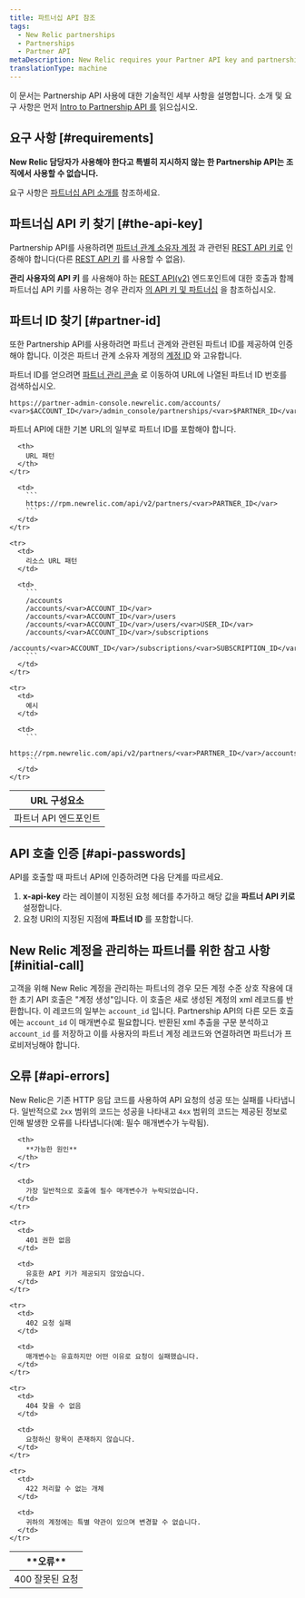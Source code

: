 ```yaml
---
title: 파트너십 API 참조
tags:
  - New Relic partnerships
  - Partnerships
  - Partner API
metaDescription: New Relic requires your Partner API key and partnership account ID to authenticate Partner API calls using the JSON REST format.
translationType: machine
---
```


이 문서는 Partnership API 사용에 대한 기술적인 세부 사항을 설명합니다. 소개 및 요구 사항은 먼저 [Intro to Partnership API 를](/docs/new-relic-partnerships/partner-integration-guide/partner-account-maintenance/partner-api/) 읽으십시오.

## 요구 사항 [#requirements]

**New Relic 담당자가 사용해야 한다고 특별히 지시하지 않는 한 Partnership API는 조직에서 사용할 수 없습니다.**

요구 사항은 [파트너십 API 소개를](/docs/new-relic-partnerships/partner-integration-guide/partner-account-maintenance/partner-api/) 참조하세요.

## 파트너십 API 키 찾기 [#the-api-key]

Partnership API를 사용하려면 [파트너 관계 소유자 계정](/docs/new-relic-partnerships/partner-integration-guide/partner-account-maintenance/partnership-accounts-users-subscriptions#partner-owner) 과 관련된 [REST API 키로](/docs/apis/getting-started/intro-apis/understand-new-relic-api-keys#rest-api) 인증해야 합니다(다른 [REST API 키](/docs/apis/rest-api-v2/getting-started/introduction-new-relic-rest-api-v2#api_key) 를 사용할 수 없음).

**관리 사용자의 API 키** 를 사용해야 하는 [REST API(v2)](/docs/apis/rest-api-v2/getting-started/introduction-new-relic-rest-api-v2) 엔드포인트에 대한 호출과 함께 파트너십 API 키를 사용하는 경우 관리자 [의 API 키 및 파트너십](/docs/apis/rest-api-v2/requirements/admins-api-key-partnerships) 을 참조하십시오.

## 파트너 ID 찾기 [#partner-id]

또한 Partnership API를 사용하려면 파트너 관계와 관련된 파트너 ID를 제공하여 인증해야 합니다. 이것은 파트너 관계 소유자 계정의 [계정 ID](/docs/accounts/install-new-relic/account-setup/account-id) 와 고유합니다.

파트너 ID를 얻으려면 [파트너 관리 콘솔](/docs/accounts-partnerships/partner-integration-guide/getting-started/partnership-admin-console) 로 이동하여 URL에 나열된 파트너 ID 번호를 검색하십시오.

```
https://partner-admin-console.newrelic.com/accounts/​<var>$ACCOUNT_ID</var>/admin_console/partnerships/<var>$PARTNER_ID</var>
```

파트너 API에 대한 기본 URL의 일부로 파트너 ID를 포함해야 합니다.

<table>
  <thead>
    <tr>
      <th style={{ width: "200px" }}>
        URL 구성요소
      </th>

      <th>
        URL 패턴
      </th>
    </tr>
  </thead>

  <tbody>
    <tr>
      <td>
        파트너 API 엔드포인트
      </td>

      <td>
        ```
        https://rpm.newrelic.com/api/v2/partners/<var>PARTNER_ID</var>
        ```
      </td>
    </tr>

    <tr>
      <td>
        리소스 URL 패턴
      </td>

      <td>
        ```
        /accounts
        /accounts/<var>ACCOUNT_ID</var>
        /accounts/<var>ACCOUNT_ID</var>/users
        /accounts/<var>ACCOUNT_ID</var>/users/<var>USER_ID</var>
        /accounts/<var>ACCOUNT_ID</var>/subscriptions
        /accounts/<var>ACCOUNT_ID</var>/subscriptions/<var>SUBSCRIPTION_ID</var>
        ```
      </td>
    </tr>

    <tr>
      <td>
        예시
      </td>

      <td>
        ```
        https://rpm.newrelic.com/api/v2/partners/<var>PARTNER_ID</var>/accounts/<var>ACCOUNT_ID</var>
        ```
      </td>
    </tr>
  </tbody>
</table>

## API 호출 인증 [#api-passwords]

API를 호출할 때 파트너 API에 인증하려면 다음 단계를 따르세요.

1. **x-api-key** 라는 레이블이 지정된 요청 헤더를 추가하고 해당 값을 **파트너 API 키로** 설정합니다.
2. 요청 URI의 지정된 지점에 **파트너 ID** 를 포함합니다.

## New Relic 계정을 관리하는 파트너를 위한 참고 사항 [#initial-call]

고객을 위해 New Relic 계정을 관리하는 파트너의 경우 모든 계정 수준 상호 작용에 대한 초기 API 호출은 "계정 생성"입니다. 이 호출은 새로 생성된 계정의 xml 레코드를 반환합니다. 이 레코드의 일부는 `account_id` 입니다. Partnership API의 다른 모든 호출에는 `account_id` 이 매개변수로 필요합니다. 반환된 xml 추출을 구문 분석하고 `account_id` 를 저장하고 이를 사용자의 파트너 계정 레코드와 연결하려면 파트너가 프로비저닝해야 합니다.

## 오류 [#api-errors]

New Relic은 기존 HTTP 응답 코드를 사용하여 API 요청의 성공 또는 실패를 나타냅니다. 일반적으로 `2xx` 범위의 코드는 성공을 나타내고 `4xx` 범위의 코드는 제공된 정보로 인해 발생한 오류를 나타냅니다(예: 필수 매개변수가 누락됨).

<table>
  <thead>
    <tr>
      <th width={200}>
        **오류**
      </th>

      <th>
        **가능한 원인**
      </th>
    </tr>
  </thead>

  <tbody>
    <tr>
      <td>
        400 잘못된 요청
      </td>

      <td>
        가장 일반적으로 호출에 필수 매개변수가 누락되었습니다.
      </td>
    </tr>

    <tr>
      <td>
        401 권한 없음
      </td>

      <td>
        유효한 API 키가 제공되지 않았습니다.
      </td>
    </tr>

    <tr>
      <td>
        402 요청 실패
      </td>

      <td>
        매개변수는 유효하지만 어떤 이유로 요청이 실패했습니다.
      </td>
    </tr>

    <tr>
      <td>
        404 찾을 수 없음
      </td>

      <td>
        요청하신 항목이 존재하지 않습니다.
      </td>
    </tr>

    <tr>
      <td>
        422 처리할 수 없는 개체
      </td>

      <td>
        귀하의 계정에는 특별 약관이 있으며 변경할 수 없습니다.
      </td>
    </tr>
  </tbody>
</table>